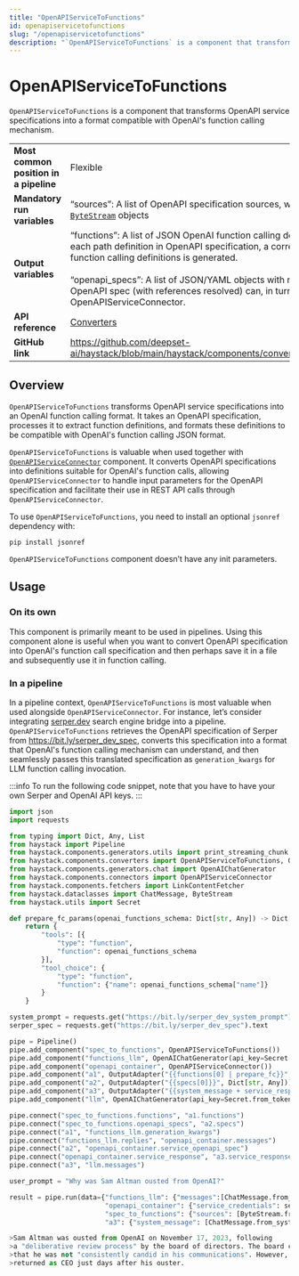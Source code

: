 ```yaml
---
title: "OpenAPIServiceToFunctions"
id: openapiservicetofunctions
slug: "/openapiservicetofunctions"
description: "`OpenAPIServiceToFunctions` is a component that transforms OpenAPI service specifications into a format compatible with OpenAI's function calling mechanism."
---
```


# OpenAPIServiceToFunctions

`OpenAPIServiceToFunctions` is a component that transforms OpenAPI service specifications into a format compatible with OpenAI's function calling mechanism.

|  |  |
| --- | --- |
| **Most common position in a pipeline** | Flexible |
| **Mandatory run variables** | “sources”: A list of OpenAPI specification sources, which can be file paths or [`ByteStream`](/docs/concepts/data-classes.mdx#bytestream)  objects |
| **Output variables** | “functions”: A list of JSON OpenAI function calling definitions objects. For each path definition in OpenAPI specification, a corresponding OpenAI function calling definitions is generated.  <br /> <br />“openapi_specs”: A list of JSON/YAML objects with references resolved. Such OpenAPI spec (with references resolved) can, in turn, be used as input to OpenAPIServiceConnector. |
| **API reference** | [Converters](/reference/converters-api) |
| **GitHub link** | https://github.com/deepset-ai/haystack/blob/main/haystack/components/converters/openapi_functions.py |

## Overview

`OpenAPIServiceToFunctions` transforms OpenAPI service specifications into an OpenAI function calling format. It takes an OpenAPI specification, processes it to extract function definitions, and formats these definitions to be compatible with OpenAI's function calling JSON format.

`OpenAPIServiceToFunctions` is valuable when used together with [`OpenAPIServiceConnector`](../connectors/openapiserviceconnector.mdx) component. It converts OpenAPI specifications into definitions suitable for OpenAI's function calls, allowing `OpenAPIServiceConnector` to handle input parameters for the OpenAPI specification and facilitate their use in REST API calls through `OpenAPIServiceConnector`.

To use `OpenAPIServiceToFunctions`, you need to install an optional `jsonref` dependency with:

```shell
pip install jsonref
```

`OpenAPIServiceToFunctions` component doesn’t have any init parameters.

## Usage

### On its own

This component is primarily meant to be used in pipelines. Using this component alone is useful when you want to convert OpenAPI specification into OpenAI's function call specification and then perhaps save it in a file and subsequently use it in function calling.

### In a pipeline

In a pipeline context, `OpenAPIServiceToFunctions` is most valuable when used alongside `OpenAPIServiceConnector`. For instance, let’s consider integrating [serper.dev](http://serper.dev/) search engine bridge into a pipeline. `OpenAPIServiceToFunctions` retrieves the OpenAPI specification of Serper from https://bit.ly/serper_dev_spec, converts this specification into a format that OpenAI's function calling mechanism can understand, and then seamlessly passes this translated specification as `generation_kwargs` for LLM function calling invocation.

:::info
To run the following code snippet, note that you have to have your own Serper and OpenAI API keys.
:::

```python
import json
import requests

from typing import Dict, Any, List
from haystack import Pipeline
from haystack.components.generators.utils import print_streaming_chunk
from haystack.components.converters import OpenAPIServiceToFunctions, OutputAdapter
from haystack.components.generators.chat import OpenAIChatGenerator
from haystack.components.connectors import OpenAPIServiceConnector
from haystack.components.fetchers import LinkContentFetcher
from haystack.dataclasses import ChatMessage, ByteStream
from haystack.utils import Secret

def prepare_fc_params(openai_functions_schema: Dict[str, Any]) -> Dict[str, Any]:
    return {
        "tools": [{
            "type": "function",
            "function": openai_functions_schema
        }],
        "tool_choice": {
            "type": "function",
            "function": {"name": openai_functions_schema["name"]}
        }
    }

system_prompt = requests.get("https://bit.ly/serper_dev_system_prompt").text
serper_spec = requests.get("https://bit.ly/serper_dev_spec").text

pipe = Pipeline()
pipe.add_component("spec_to_functions", OpenAPIServiceToFunctions())
pipe.add_component("functions_llm", OpenAIChatGenerator(api_key=Secret.from_token(llm_api_key), model="gpt-3.5-turbo-0613"))
pipe.add_component("openapi_container", OpenAPIServiceConnector())
pipe.add_component("a1", OutputAdapter("{{functions[0] | prepare_fc}}", Dict[str, Any], {"prepare_fc": prepare_fc_params}))
pipe.add_component("a2", OutputAdapter("{{specs[0]}}", Dict[str, Any]))
pipe.add_component("a3", OutputAdapter("{{system_message + service_response}}", List[ChatMessage]))
pipe.add_component("llm", OpenAIChatGenerator(api_key=Secret.from_token(llm_api_key), model="gpt-4-1106-preview", streaming_callback=print_streaming_chunk))

pipe.connect("spec_to_functions.functions", "a1.functions")
pipe.connect("spec_to_functions.openapi_specs", "a2.specs")
pipe.connect("a1", "functions_llm.generation_kwargs")
pipe.connect("functions_llm.replies", "openapi_container.messages")
pipe.connect("a2", "openapi_container.service_openapi_spec")
pipe.connect("openapi_container.service_response", "a3.service_response")
pipe.connect("a3", "llm.messages")

user_prompt = "Why was Sam Altman ousted from OpenAI?"

result = pipe.run(data={"functions_llm": {"messages":[ChatMessage.from_system("Only do function calling"), ChatMessage.from_user(user_prompt)]},
                        "openapi_container": {"service_credentials": serper_dev_key},
                        "spec_to_functions": {"sources": [ByteStream.from_string(serper_spec)]},
                        "a3": {"system_message": [ChatMessage.from_system(system_prompt)]}})

>Sam Altman was ousted from OpenAI on November 17, 2023, following
>a "deliberative review process" by the board of directors. The board concluded
>that he was not "consistently candid in his communications". However, he
>returned as CEO just days after his ouster.
```
